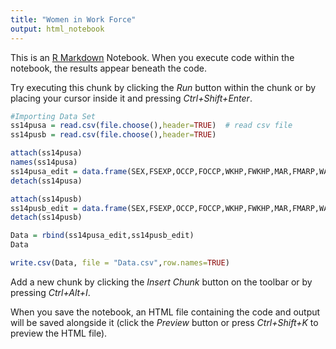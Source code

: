 ---
title: "Women in Work Force"
output: html_notebook
---

This is an [R Markdown](http://rmarkdown.rstudio.com) Notebook. When you execute code within the notebook, the results appear beneath the code. 

Try executing this chunk by clicking the *Run* button within the chunk or by placing your cursor inside it and pressing *Ctrl+Shift+Enter*. 

```{r} 
#Importing Data Set
ss14pusa = read.csv(file.choose(),header=TRUE)  # read csv file
ss14pusb = read.csv(file.choose(),header=TRUE)

```

```{r}
attach(ss14pusa)
names(ss14pusa)
ss14pusa_edit = data.frame(SEX,FSEXP,OCCP,FOCCP,WKHP,FWKHP,MAR,FMARP,WAGP,FWAGP,SCHL,FSCHLP,ESP,FOD1P,SCHL)
detach(ss14pusa)

attach(ss14pusb)
ss14pusb_edit = data.frame(SEX,FSEXP,OCCP,FOCCP,WKHP,FWKHP,MAR,FMARP,WAGP,FWAGP,SCHL,FSCHLP,ESP,FOD1P,SCHL)
detach(ss14pusb)

Data = rbind(ss14pusa_edit,ss14pusb_edit)
Data

write.csv(Data, file = "Data.csv",row.names=TRUE)
```

Add a new chunk by clicking the *Insert Chunk* button on the toolbar or by pressing *Ctrl+Alt+I*.

When you save the notebook, an HTML file containing the code and output will be saved alongside it (click the *Preview* button or press *Ctrl+Shift+K* to preview the HTML file).
